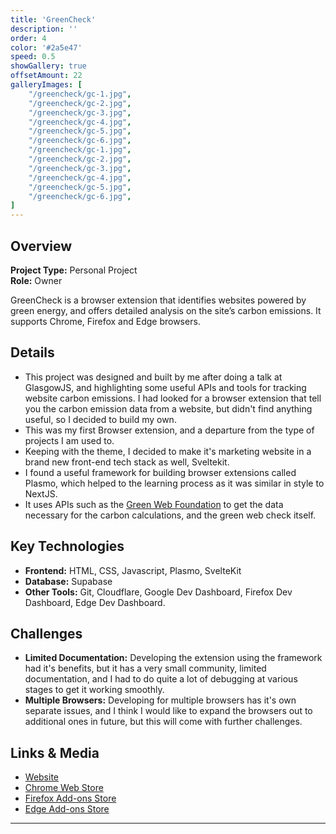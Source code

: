 ```yaml
---
title: 'GreenCheck'
description: ''
order: 4
color: '#2a5e47'
speed: 0.5
showGallery: true
offsetAmount: 22
galleryImages: [
    "/greencheck/gc-1.jpg",
    "/greencheck/gc-2.jpg",
    "/greencheck/gc-3.jpg",
    "/greencheck/gc-4.jpg",
    "/greencheck/gc-5.jpg",
    "/greencheck/gc-6.jpg",
    "/greencheck/gc-1.jpg",
    "/greencheck/gc-2.jpg",
    "/greencheck/gc-3.jpg",
    "/greencheck/gc-4.jpg",
    "/greencheck/gc-5.jpg",
    "/greencheck/gc-6.jpg",
]
---
```


## Overview

**Project Type:** Personal Project  
**Role:** Owner

GreenCheck is a browser extension that identifies websites powered by green energy, and offers detailed analysis on the site’s carbon emissions. It supports Chrome, Firefox and Edge browsers.

## Details

- This project was designed and built by me after doing a talk at GlasgowJS, and highlighting some useful APIs and tools for tracking website carbon emissions. I had looked for a browser extension that tell you the carbon emission data from a website, but didn't find anything useful, so I decided to build my own.
- This was my first Browser extension, and a departure from the type of projects I am used to.
- Keeping with the theme, I decided to make it's marketing website in a brand new front-end tech stack as well, Sveltekit.
- I found a useful framework for building browser extensions called Plasmo, which helped to the learning process as it was similar in style to NextJS.
- It uses APIs such as the [Green Web Foundation](https://www.thegreenwebfoundation.org/) to get the data necessary for the carbon calculations, and the green web check itself.

## Key Technologies

- **Frontend:** HTML, CSS, Javascript, Plasmo, SvelteKit
- **Database:** Supabase
- **Other Tools:** Git, Cloudflare, Google Dev Dashboard, Firefox Dev Dashboard, Edge Dev Dashboard.

## Challenges

- **Limited Documentation:** Developing the extension using the framework had it's benefits, but it has a very small community, limited documentation, and I had to do quite a lot of debugging at various stages to get it working smoothly. 
- **Multiple Browsers:** Developing for multiple browsers has it's own separate issues, and I think I would like to expand the browsers out to additional ones in future, but this will come with further challenges.

## Links & Media

- [Website](https://getgreencheck.com/)
- [Chrome Web Store](https://chromewebstore.google.com/detail/greencheck/higoeedlibiodackgafaighadodofjja?authuser=0&hl=en)
- [Firefox Add-ons Store](https://addons.mozilla.org/en-GB/firefox/addon/greencheck/)
- [Edge Add-ons Store](https://microsoftedge.microsoft.com/addons/detail/greencheck/lemnlcgcdeldjpgfaajgjfefohadnaid)

---
